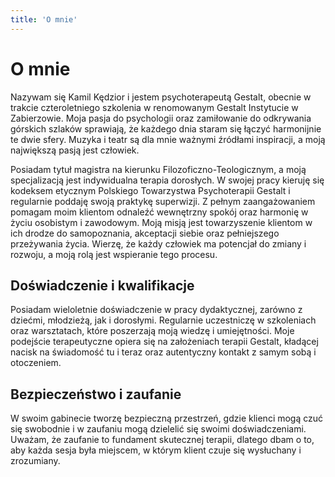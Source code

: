 ```yaml
---
title: 'O mnie'
---
```

# O mnie
Nazywam się Kamil Kędzior i jestem psychoterapeutą Gestalt, obecnie w trakcie czteroletniego szkolenia w renomowanym Gestalt Instytucie w Zabierzowie. Moja pasja do psychologii oraz zamiłowanie do odkrywania górskich szlaków sprawiają, że każdego dnia staram się łączyć harmonijnie te dwie sfery. Muzyka i teatr są dla mnie ważnymi źródłami inspiracji, a moją największą pasją jest człowiek.

Posiadam tytuł magistra na kierunku Filozoficzno-Teologicznym, a moją specjalizacją jest indywidualna terapia dorosłych. W swojej pracy kieruję się kodeksem etycznym Polskiego Towarzystwa Psychoterapii Gestalt i regularnie poddaję swoją praktykę superwizji. Z pełnym zaangażowaniem pomagam moim klientom odnaleźć wewnętrzny spokój oraz harmonię w życiu osobistym i zawodowym. Moją misją jest towarzyszenie klientom w ich drodze do samopoznania, akceptacji siebie oraz pełniejszego przeżywania życia. Wierzę, że każdy człowiek ma potencjał do zmiany i rozwoju, a moją rolą jest wspieranie tego procesu.

## Doświadczenie i kwalifikacje
Posiadam wieloletnie doświadczenie w pracy dydaktycznej, zarówno z dziećmi, młodzieżą, jak i dorosłymi. Regularnie uczestniczę w szkoleniach oraz warsztatach, które poszerzają moją wiedzę i umiejętności. Moje podejście terapeutyczne opiera się na założeniach terapii Gestalt, kładącej nacisk na świadomość tu i teraz oraz autentyczny kontakt z samym sobą i otoczeniem.

## Bezpieczeństwo i zaufanie
W swoim gabinecie tworzę bezpieczną przestrzeń, gdzie klienci mogą czuć się swobodnie i w zaufaniu mogą dzielelić się swoimi doświadczeniami. Uważam, że zaufanie to fundament skutecznej terapii, dlatego dbam o to, aby każda sesja była miejscem, w którym klient czuje się wysłuchany i zrozumiany.
